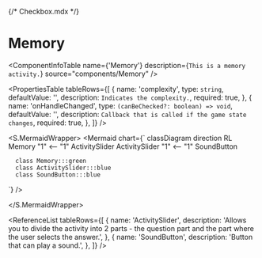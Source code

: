 {/* Checkbox.mdx */}



<Meta title="ApplicationModel/Components/Activities/Audio/Memory/docs" />

# Memory

<ComponentInfoTable
  name={'Memory'}
  description={`This is a memory activity.`}
  source="components/Memory"
/>

<PropertiesTable
  tableRows={[
    {
      name: 'complexity',
      type: `string`,
      defaultValue: '',
      description: `Indicates the complexity.`,
      required: true,
    },
    {
      name: 'onHandleChanged',
      type: `(canBeChecked?: boolean) => void`,
      defaultValue: '',
      description: `Callback that is called if the game state changes`,
      required: true,
    },
  ]}
/>

<S.MermaidWrapper>
<Mermaid
  chart={`
     classDiagram
     direction RL
      Memory "1" <-- "1" ActivitySlider
      ActivitySlider "1" <-- "1" SoundButton

      class Memory:::green
      class ActivitySlider:::blue
      class SoundButton:::blue

`}
/>

</S.MermaidWrapper>

<ReferenceList
  tableRows={[
    {
      name: 'ActivitySlider',
      description:
        'Allows you to divide the activity into 2 parts - the question part and the part where the user selects the answer.',
    },
    {
      name: 'SoundButton',
      description: 'Button that can play a sound.',
    },
  ]}
/>
